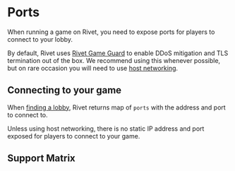 # Ports

When running a game on Rivet, you need to expose ports for players to connect to your lobby.

By default, Rivet uses [Rivet Game Guard](/docs/serverless-lobbies/concepts/game-guard) to enable DDoS mitigation and TLS termination out of the box. We recommend using this whenever possible, but on rare occasion you will need to use [host networking](/docs/serverless-lobbies/concepts/host-bridge-networking).

## Connecting to your game

When [finding a lobby](/docs/matchmaker/api/lobbies/find), Rivet returns map of `ports` with the address and port to connect to.

Unless using host networking, there is no static IP address and port exposed for players to connect to your game.

## Support Matrix

<Snippet file='protocol-support-matrix.mdx' />
